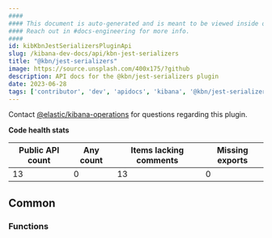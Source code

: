```yaml
---
####
#### This document is auto-generated and is meant to be viewed inside our experimental, new docs system.
#### Reach out in #docs-engineering for more info.
####
id: kibKbnJestSerializersPluginApi
slug: /kibana-dev-docs/api/kbn-jest-serializers
title: "@kbn/jest-serializers"
image: https://source.unsplash.com/400x175/?github
description: API docs for the @kbn/jest-serializers plugin
date: 2023-06-28
tags: ['contributor', 'dev', 'apidocs', 'kibana', '@kbn/jest-serializers']
---
```




Contact [@elastic/kibana-operations](https://github.com/orgs/elastic/teams/kibana-operations) for questions regarding this plugin.

**Code health stats**

| Public API count  | Any count | Items lacking comments | Missing exports |
|-------------------|-----------|------------------------|-----------------|
| 13 | 0 | 13 | 0 |

## Common

### Functions
<DocDefinitionList data={kbnJestSerializersObj.common.functions}/>

